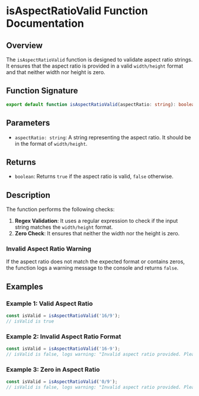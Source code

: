 
<Meta title="utils/validations/isAspectRatioValid" />

# isAspectRatioValid Function Documentation

## Overview

The `isAspectRatioValid` function is designed to validate aspect ratio strings. It ensures that the aspect ratio is provided in a valid `width/height` format and that neither width nor height is zero.

## Function Signature

```typescript
export default function isAspectRatioValid(aspectRatio: string): boolean;
```

## Parameters

- `aspectRatio: string`: A string representing the aspect ratio. It should be in the format of `width/height`.

## Returns

- `boolean`: Returns `true` if the aspect ratio is valid, `false` otherwise.

## Description

The function performs the following checks:

1. **Regex Validation**: It uses a regular expression to check if the input string matches the `width/height` format.
2. **Zero Check**: It ensures that neither the width nor the height is zero.

### Invalid Aspect Ratio Warning

If the aspect ratio does not match the expected format or contains zeros, the function logs a warning message to the console and returns `false`.

## Examples

### Example 1: Valid Aspect Ratio

```javascript
const isValid = isAspectRatioValid('16/9');
// isValid is true
```

### Example 2: Invalid Aspect Ratio Format

```javascript
const isValid = isAspectRatioValid('16-9');
// isValid is false, logs warning: "Invalid aspect ratio provided. Please use the format 'width/height'."
```

### Example 3: Zero in Aspect Ratio

```javascript
const isValid = isAspectRatioValid('0/9');
// isValid is false, logs warning: "Invalid aspect ratio provided. Please use the format value should be not '0'."
```
